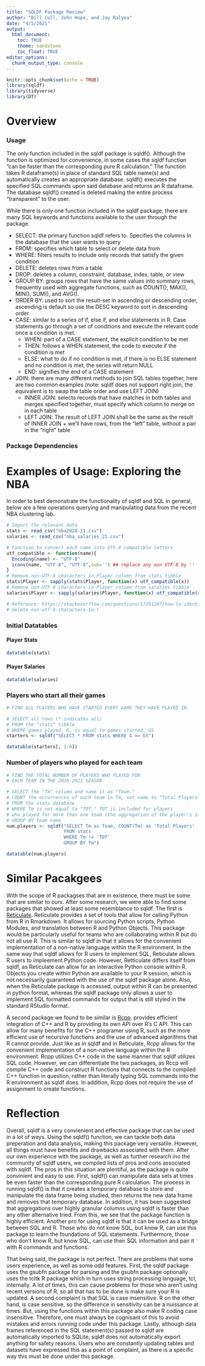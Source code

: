 ```yaml
---
title: "SQLDF Package Review"
author: "Bill Cull, John Hope, and Jay Ralyea"
date: "4/5/2021"
output:
  html_document:
    toc: TRUE
    theme: sandstone
    toc_float: TRUE
editor_options: 
  chunk_output_type: console
---
```



```r
knitr::opts_chunk$set(echo = TRUE)
library(sqldf)
library(tidyverse)
library(DT)
```

# Overview


### Usage

The only function included in the sqldf package is sqldf(). Although the function is optimized for convenience, in some cases the sqldf function “can be faster than the corresponding pure R calculation.” The function takes R dataframe(s) in place of standard SQL table name(s) and automatically creates an appropriate database. sqldf() executes the specified SQL commands upon said database and returns an R dataframe. The database sqldf() created is deleted making the entire process “transparent” to the user. 

While there is only one function included in the sqldf package, there are many SQL keywords and functions available to the user through the package.

- SELECT: the primary function sqldf refers to. Specifies the columns in the database that the user wants to query
- FROM: specifies which table to select or delete data from
- WHERE: filters results to include only records that satisfy the given condition
- DELETE: deletes rows from a table
- DROP: deletes a column, constraint, database, index, table, or view
- GROUP BY: groups rows that have the same values into summary rows, frequently used with aggregate functions, such as COUNT(), MAX(), MIN(), SUM(), and AVG().
- ORDER BY: used to sort the result-set in ascending or descending order, ascending is default so use the DESC keyword to sort in descending order
- CASE: similar to a series of if, else if, and else statements in R. Case statements go through a set of conditions and execute the relevant code once a condition is met. 
  + WHEN: part of a CASE statement, the explicit condition to be met
  + THEN: follows a WHEN statement, the code to execute if the condition is met
  + ELSE: what to do if no condition is met, if there is no ELSE statement and no condition is met, the series will return NULL
  + END: signifies the end of a CASE statement
- JOIN: there are many different methods to join SQL tables together, here are two common examples (note: sqldf does not support right join, the equivalent is to swap the table order and use LEFT JOIN)
  + INNER JOIN: selects records that have matches in both tables and merges specified together, must specify which column to merge on in each table
  + LEFT JOIN: The result of LEFT JOIN shall be the same as the result of INNER JOIN + we’ll have rows, from the “left” table, without a pair in the “right” table



### Package Dependencies



# Examples of Usage: Exploring the NBA
In order to best demonstrate the functionality of sqldf and SQL in general, below are a few operations querying and manipulating data from the recent NBA clustering lab.

```r
# Import the relevant data
stats <- read_csv("nba2020-21.csv")
salaries <- read_csv("nba_salaries_21.csv")

# Function to convert each name into UTF-8 compatible letters
utf_compatible <- function(name){
  Encoding(name) <- "UTF-8"
  iconv(name, "UTF-8", "UTF-8",sub='') ## replace any non UTF-8 by ''
}
# Remove non-UTF-8 characters in Player column from stats tibble  
stats$Player <- sapply(stats$Player, function(x) utf_compatible(x))
# Remove non-UTF-8 characters in Player column from salaries tibble
salaries$Player <- sapply(salaries$Player, function(x) utf_compatible(x))

# Reference: https://stackoverflow.com/questions/17291287/how-to-identify-
# delete-non-utf-8-characters-in-r
```

### Initial Datatables {.tabset}
#### Player Stats
```r
datatable(stats)
```

#### Player Salaries
```r
datatable(salaries)
```


### Players who start all their games
```r
# FIND ALL PLAYERS WHO HAVE STARTED EVERY GAME THEY HAVE PLAYED IN.

# SELECT all rows (* indicates all)
# FROM the "stats" tibble
# WHERE games played, G, is equal to games started, GS
starters <- sqldf("SELECT * FROM stats WHERE G == GS")

datatable(starters[, 1:6])
```

### Number of players who played for each team
```r
# FIND THE TOTAL NUMBER OF PLAYERS WHO PLAYED FOR 
# EACH TEAM IN THE 2020-2021 SEASON

# SELECT the "Tm" column and name it as "Team."
# COUNT the occurrences of each team in Tm, set name to "Total Players."
# FROM the stats database
# WHERE Tm is not equal to "TOT." TOT is included for players
# who played for more than one team (the aggregation of the player's stats)
# GROUP BY team name
num.players <- sqldf("SELECT Tm as Team, COUNT(Tm) as 'Total Players'
                     FROM stats
                     WHERE Tm != 'TOT'
                     GROUP BY Tm")

datatable(num.players)
```





# Similar Pacakgees

With the scope of R packagses that are in existence, there must be some that are similar to ours. After some research, we were able to find some packages that showed at least some resemblance to sqldf. The first is [Reticulate](https://cran.r-project.org/web/packages/reticulate/reticulate.pdf). Reticulate provides a set of tools that allow for calling Python from R in Rmarkdown. It allows for sourcing Python scripts, Python Modules, and translation between R and Python Objects. This package would be particularly useful for teams who are collaborating within R but do not all use R. This is similar to sqldf in that it allows for the convenient implementation of a non-native language within the R environment. In the same way that sqldf allows for R users to implement SQL, Reticulate allows R users to impleement Python code. However, Retticulate differs itself from sqldf, as Reticulate can allow for an interactive Python console within R. Objects you create within Python are available to your R session, which is not necessarily guaranteed with the use of the sqldf package alone. Also, when the Reticulate package is accessed, output within R can be presented in python format, whereas the sqldf package only allows a user to implement SQL formatted commands for output that is still styled in the standard RStudio format.

A second package we found to be similar is [Rcpp](https://cran.r-project.org/web/packages/Rcpp/Rcpp.pdf). provides efficient integration of C++ and R by providing its own API over R’s C API. This can allow for many benefits for the C++ programer using R, such as the more efficient use of recursive functions and the use of advanced algorithms that R cannot provide. Just like as in sqldf and in Reticulate, Rcpp allows for the convenient implementation of a non-native language within the R environment. Rcpp utilizes C++ code in the same manner that sqldf utilizes SQL code. However, we can differentiate the two packages, as Rccp will compile C++ code and construct R functions that connects to the compiled C++ function in question, rather than literally typing SQL commands into the R environment as sqldf does. In addition, Rcpp does not require the use of assignment to create functions.


# Reflection

Overall, sqldf is a very convienient and effective package that can be used in a lot of ways. Using the sqldf() function, we can tackle both data preperation and data analysis, making this package very versatile. However, all things must have benefits and drawbacks associated with them. After our own experience with the package, as well as further research ino the community of sqldf users, we compiled lists of pros and cons associated with sqldf. The pros in this situation are plentiful, as the package is quite convinient and easy to use. First, sqldf() can manipulate data sets at times be even faster than the corresponding pure R calculation. The process in running sqldf() is that it creates a temporary database to store and manipulate the data frame being studied, then returns the new data frame and removes that temporary database. In addition, it has been suggested that aggregations over highly granular columns using sqldf is faster than any other alternative tried. From this, we see that the package function is highly efficient. Another pro for using sqldf is that it can be used as a bridge between SQL and R. Those who do not know SQL, but know R, can use this package to learn the foundations of SQL statements. Furthermore, those who don't know R, but know SQL, can use their SQL information and pair it with R commands and functions.

That being said, the package is not perfect. There are problems that some users experience, as well as some odd features. First, the sqldf package uses the gsubfn package for parsing and the gsubfn package optionally uses the tcltk R package which in turn uses string processing language, tcl, internally. A lot of times, this can cause problems for those who aren’t using recent versions of R, so all that has to be done is make sure your R is updated. A second complaint is that SQL is case insensitive. R on the other hand, is case sensitive, so the difference in sensitivity can be a nuissance at times. But, using the functions within this package also make R coding case insensitive. Therefore, one must always be cognisant of this to avoid mistakes and errors running code under this package. Lastly, although data frames referenced in the SQL statement(s) passed to sqldf are automatically imported to SQLite, sqldf does not automatically export anything for safety reasons. Users who are constantly updating tables and datasets have expressed this as a point of complaint, as there is a specific way this must be done under this package.
